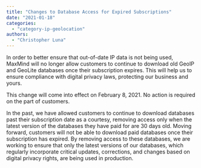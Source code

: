 ```yaml
---
title: "Changes to Database Access for Expired Subscriptions"
date: "2021-01-18"
categories:
  - "category-ip-geolocation"
authors:
  - "Christopher Luna"
---
```


In order to better ensure that out-of-date IP data is not being used, MaxMind
will no longer allow customers to continue to download old GeoIP and GeoLite
databases once their subscription expires. This will help us to ensure
compliance with digital privacy laws, protecting our business and yours.

This change will come into effect on February 8, 2021. No action is required on
the part of customers.

In the past, we have allowed customers to continue to download databases past
their subscription date as a courtesy, removing access only when the latest
version of the databases they have paid for are 30 days old. Moving forward,
customers will not be able to download paid databases once their subscription
has expired. By removing access to these databases, we are working to ensure
that only the latest versions of our databases, which regularly incorporate
critical updates, corrections, and changes based on digital privacy rights, are
being used in production.

